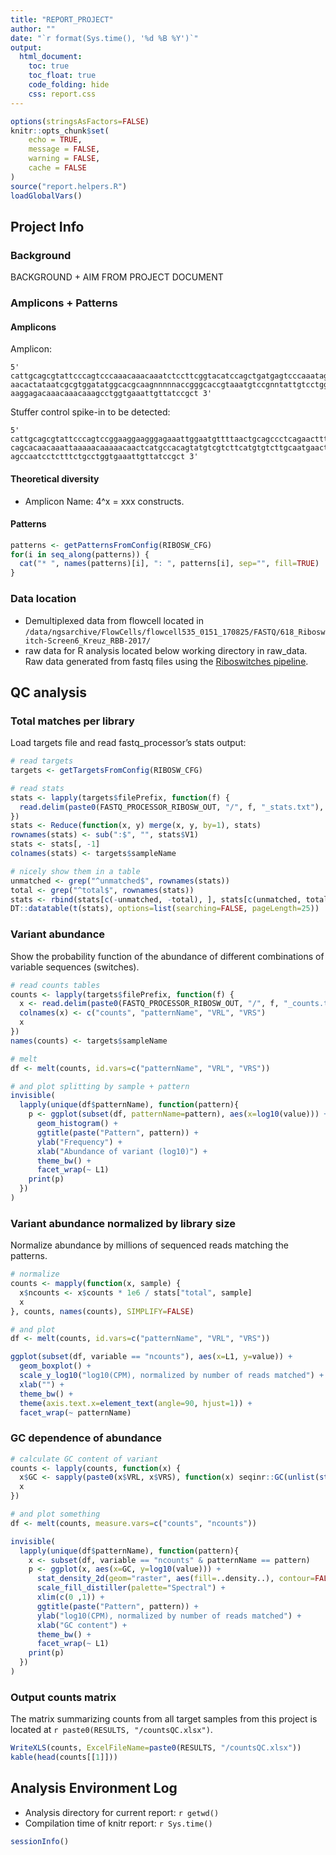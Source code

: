 ```yaml
---
title: "REPORT_PROJECT"
author: ""
date: "`r format(Sys.time(), '%d %B %Y')`"
output:
  html_document:
    toc: true
    toc_float: true
    code_folding: hide
    css: report.css
---
```


<div class="contentbox">
```r
options(stringsAsFactors=FALSE)
knitr::opts_chunk$set(
	echo = TRUE,
	message = FALSE,
	warning = FALSE,
	cache = FALSE
)
source("report.helpers.R")
loadGlobalVars()
```

## Project Info

### Background

BACKGROUND + AIM FROM PROJECT DOCUMENT

### Amplicons + Patterns

#### Amplicons

Amplicon:

```
5' cattgcagcgtattcccagtcccaaacaaacaaatctccttcggtacatccagctgatgagtcccaaataggacga
aacactataatcgcgtggatatggcacgcaagnnnnnaccgggcaccgtaaatgtccgnntattgtcctggattccacg
aaggagacaaacaaacaaagcctggtgaaattgttatccgct 3'
```

Stuffer control spike-in to be detected:

```
5' cattgcagcgtattcccagtccggaaggaagggagaaattggaatgttttaactgcagccctcagaactttagtaa
cagcacaacaaattaaaaacaaaaacaactcatgccacagtatgtcgtcttcatgtgtcttgcaatgaactgtttcagt
agccaatcctctttctgcctggtgaaattgttatccgct 3'
```

#### Theoretical diversity

* Amplicon Name: 4^x = xxx constructs. 

#### Patterns

```r
patterns <- getPatternsFromConfig(RIBOSW_CFG)
for(i in seq_along(patterns)) {
  cat("* ", names(patterns)[i], ": ", patterns[i], sep="", fill=TRUE)
}
```

### Data location

* Demultiplexed data from flowcell located in `/data/ngsarchive/FlowCells/flowcell535_0151_170825/FASTQ/618_Riboswitch-Screen6_Kreuz_RBB-2017/`
* raw data for R analysis located below working directory in raw\_data. Raw data generated from fastq files using the [Riboswitches pipeline](https://git.eu.boehringer.com/bibc_compbio/Riboswitches_pipeline).

## QC analysis

### Total matches per library

Load targets file and read fastq_processor's stats output:

```r
# read targets
targets <- getTargetsFromConfig(RIBOSW_CFG)

# read stats
stats <- lapply(targets$filePrefix, function(f) {
  read.delim(paste0(FASTQ_PROCESSOR_RIBOSW_OUT, "/", f, "_stats.txt"), head=F)
})
stats <- Reduce(function(x, y) merge(x, y, by=1), stats)
rownames(stats) <- sub(":$", "", stats$V1)
stats <- stats[, -1]
colnames(stats) <- targets$sampleName

# nicely show them in a table
unmatched <- grep("^unmatched$", rownames(stats))
total <- grep("^total$", rownames(stats))
stats <- rbind(stats[c(-unmatched, -total), ], stats[c(unmatched, total), ])  # place these 2 cols in the end
DT::datatable(t(stats), options=list(searching=FALSE, pageLength=25))
```

### Variant abundance

Show the probability function of the abundance of different combinations of variable sequences (switches).

```r
# read counts tables
counts <- lapply(targets$filePrefix, function(f) {
  x <- read.delim(paste0(FASTQ_PROCESSOR_RIBOSW_OUT, "/", f, "_counts.txt"), head=F)
  colnames(x) <- c("counts", "patternName", "VRL", "VRS")
  x
})
names(counts) <- targets$sampleName

# melt
df <- melt(counts, id.vars=c("patternName", "VRL", "VRS"))

# and plot splitting by sample + pattern
invisible(
  lapply(unique(df$patternName), function(pattern){
    p <- ggplot(subset(df, patternName=pattern), aes(x=log10(value))) +
      geom_histogram() +
      ggtitle(paste("Pattern", pattern)) +
      ylab("Frequency") +
      xlab("Abundance of variant (log10)") +
      theme_bw() +
      facet_wrap(~ L1)
    print(p)
  })
)
```

### Variant abundance normalized by library size

Normalize abundance by millions of sequenced reads matching the patterns.

```r
# normalize
counts <- mapply(function(x, sample) {
  x$ncounts <- x$counts * 1e6 / stats["total", sample]
  x
}, counts, names(counts), SIMPLIFY=FALSE)

# and plot
df <- melt(counts, id.vars=c("patternName", "VRL", "VRS"))

ggplot(subset(df, variable == "ncounts"), aes(x=L1, y=value)) +
  geom_boxplot() +
  scale_y_log10("log10(CPM), normalized by number of reads matched") +
  xlab("") +
  theme_bw() +
  theme(axis.text.x=element_text(angle=90, hjust=1)) +
  facet_wrap(~ patternName)
```

### GC dependence of abundance

```r
# calculate GC content of variant
counts <- lapply(counts, function(x) {
  x$GC <- sapply(paste0(x$VRL, x$VRS), function(x) seqinr::GC(unlist(strsplit(x, ""))))
  x
})

# and plot something
df <- melt(counts, measure.vars=c("counts", "ncounts"))

invisible(
  lapply(unique(df$patternName), function(pattern){
    x <- subset(df, variable == "ncounts" & patternName == pattern)
    p <- ggplot(x, aes(x=GC, y=log10(value))) +
      stat_density_2d(geom="raster", aes(fill=..density..), contour=FALSE, h=.1) +
      scale_fill_distiller(palette="Spectral") +
      xlim(c(0 ,1)) +
      ggtitle(paste("Pattern", pattern)) +
      ylab("log10(CPM), normalized by number of reads matched") +
      xlab("GC content") +
      theme_bw() +
      facet_wrap(~ L1)
    print(p)
  })
)
```

### Output counts matrix

The matrix summarizing counts from all target samples from this project is located at `r paste0(RESULTS, "/countsQC.xlsx")`.

```r
WriteXLS(counts, ExcelFileName=paste0(RESULTS, "/countsQC.xlsx"))
kable(head(counts[[1]]))
```

## Analysis Environment Log

* Analysis directory for current report: `r getwd()`
* Compilation time of knitr report: `r Sys.time()`

```r
sessionInfo()
```

</div>
